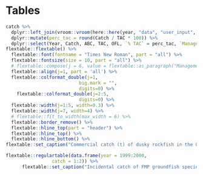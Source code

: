 # Tables

```r

catch %>% 
  dplyr::left_join(vroom::vroom(here::here(year, "data", "user_input", "abc_tac.csv"))) %>% 
  dplyr::mutate(perc_tac = round(Catch / TAC * 100)) %>%  
  dplyr::select(Year, Catch, ABC, TAC, OFL, `% TAC` = perc_tac, `Management measure` = measure) %>% 
flextable::flextable() %>%
  flextable::font(fontname = "Times New Roman", part = "all") %>%
  flextable::fontsize(size = 10, part = "all") %>% 
  # flextable::compose(j = 6, value = flextable::as_paragraph("Management measure"), part = "header") %>% 
  flextable::align(j=1, part = 'all') %>% 
  flextable::colformat_double(j=1, 
                           big.mark = "",
                           digits=0) %>% 
    flextable::colformat_double(j=2:5, 
                           digits=0) %>% 
  flextable::width(j=1:5, width=0.3) %>%
  flextable::width(j=7, width=4) %>%
  # flextable::fit_to_width(max_width = 6) %>% 
  flextable::border_remove() %>%
  flextable::hline_top(part = "header") %>%
  flextable::hline_top() %>% 
  flextable::hline_bottom() %>% 
flextable::set_caption("Commercial catch (t) of dusky rockfish in the Gulf of Alaska, with Gulf-wide values of acceptable biological catch (ABC), total allowable catch (TAC), overfishing level (OFL), the percent of TAC harvested (% TAC) and a summary of key management measures for pelagic shelf rockfish and dusky rockfish in the Gulf of Alaska. Units in metric tons.")
```

\pagebreak

```r
flextable::regulartable(data.frame(year = 1999:2000,
                 catch = 1:2)) %>%  
      flextable::set_caption("Incidental catch of FMP groundfish species caught in rockfish targeted fisheries in the Gulf of Alaska from 2016-2020. Source: NMFS AKRO Blend/Catch Accounting System via AKFIN 10/11/2020. Conf. = Confidential because of less than three vessels.")
```

\pagebreak
